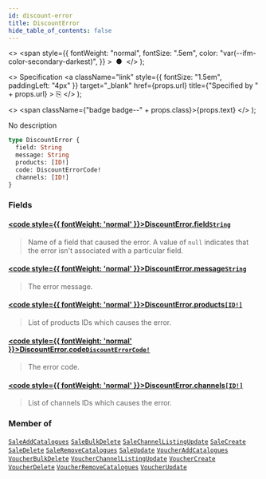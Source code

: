```yaml
---
id: discount-error
title: DiscountError
hide_table_of_contents: false
---
```


  <>
    <span
      style={{
        fontWeight: "normal",
        fontSize: ".5em",
        color: "var(--ifm-color-secondary-darkest)",
      }}
    >
      &nbsp;●&nbsp;
    </span>
  </>
);

  <>
    Specification
    <a
      className="link"
      style={{ fontSize: "1.5em", paddingLeft: "4px" }}
      target="\_blank"
      href={props.url}
      title={"Specified by " + props.url}
    >
      ⎘
    </a>
  </>
);

  <>
    <span className={"badge badge--" + props.class}>{props.text}</span>
  </>
);

No description

```graphql
type DiscountError {
  field: String
  message: String
  products: [ID!]
  code: DiscountErrorCode!
  channels: [ID!]
}
```

### Fields

#### [<code style={{ fontWeight: 'normal' }}>DiscountError.<b>field</b></code>](#)<Bullet />[`String`](../../../api-reference/miscellaneous/scalars/string) <Badge class="secondary" text="scalar"/>

> Name of a field that caused the error. A value of `null` indicates that the error isn't associated with a particular field.

#### [<code style={{ fontWeight: 'normal' }}>DiscountError.<b>message</b></code>](#)<Bullet />[`String`](../../../api-reference/miscellaneous/scalars/string) <Badge class="secondary" text="scalar"/>

> The error message.

#### [<code style={{ fontWeight: 'normal' }}>DiscountError.<b>products</b></code>](#)<Bullet />[`[ID!]`](../../../api-reference/miscellaneous/scalars/id) <Badge class="secondary" text="list"/> <Badge class="secondary" text="scalar"/>

> List of products IDs which causes the error.

#### [<code style={{ fontWeight: 'normal' }}>DiscountError.<b>code</b></code>](#)<Bullet />[`DiscountErrorCode!`](../../../api-reference/discounts/enums/discount-error-code) <Badge class="secondary" text="non-null"/> <Badge class="secondary" text="enum"/>

> The error code.

#### [<code style={{ fontWeight: 'normal' }}>DiscountError.<b>channels</b></code>](#)<Bullet />[`[ID!]`](../../../api-reference/miscellaneous/scalars/id) <Badge class="secondary" text="list"/> <Badge class="secondary" text="scalar"/>

> List of channels IDs which causes the error.

### Member of

[`SaleAddCatalogues`](../../../api-reference/discounts/objects/sale-add-catalogues) <Badge class="secondary" text="object"/><Bullet />[`SaleBulkDelete`](../../../api-reference/discounts/objects/sale-bulk-delete) <Badge class="secondary" text="object"/><Bullet />[`SaleChannelListingUpdate`](../../../api-reference/discounts/objects/sale-channel-listing-update) <Badge class="secondary" text="object"/><Bullet />[`SaleCreate`](../../../api-reference/discounts/objects/sale-create) <Badge class="secondary" text="object"/><Bullet />[`SaleDelete`](../../../api-reference/discounts/objects/sale-delete) <Badge class="secondary" text="object"/><Bullet />[`SaleRemoveCatalogues`](../../../api-reference/discounts/objects/sale-remove-catalogues) <Badge class="secondary" text="object"/><Bullet />[`SaleUpdate`](../../../api-reference/discounts/objects/sale-update) <Badge class="secondary" text="object"/><Bullet />[`VoucherAddCatalogues`](../../../api-reference/discounts/objects/voucher-add-catalogues) <Badge class="secondary" text="object"/><Bullet />[`VoucherBulkDelete`](../../../api-reference/discounts/objects/voucher-bulk-delete) <Badge class="secondary" text="object"/><Bullet />[`VoucherChannelListingUpdate`](../../../api-reference/discounts/objects/voucher-channel-listing-update) <Badge class="secondary" text="object"/><Bullet />[`VoucherCreate`](../../../api-reference/discounts/objects/voucher-create) <Badge class="secondary" text="object"/><Bullet />[`VoucherDelete`](../../../api-reference/discounts/objects/voucher-delete) <Badge class="secondary" text="object"/><Bullet />[`VoucherRemoveCatalogues`](../../../api-reference/discounts/objects/voucher-remove-catalogues) <Badge class="secondary" text="object"/><Bullet />[`VoucherUpdate`](../../../api-reference/discounts/objects/voucher-update) <Badge class="secondary" text="object"/>
